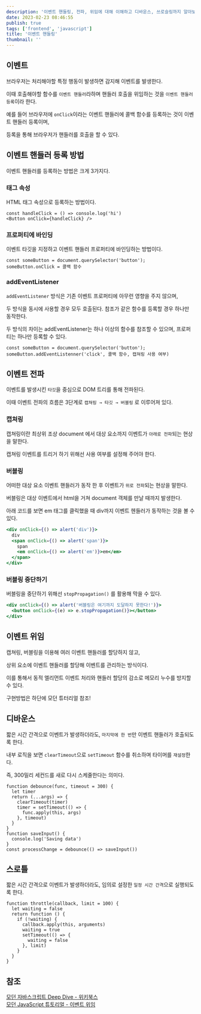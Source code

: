 ```yaml
---
description: '이벤트 핸들링, 전파, 위임에 대해 이해하고 디바운스, 쓰로슬링까지 알아보자!'
date: 2023-02-23 08:46:55
publish: true
tags: ['frontend', 'javascript']
title: '이벤트 핸들링'
thumbnail: ''
---
```


## 이벤트

브라우저는 처리해야할 특정 행동이 발생하면 감지해 이벤트를 발생한다.

이때 호출해야할 함수를 `이벤트 핸들러`라하며 핸들러 호출을 위임하는 것을 `이벤트 핸들러 등록`이라 한다.

예를 들어 브라우저에 `onClick`이라는 이벤트 핸들러에 콜백 함수를 등록하는 것이 이벤트 핸들러 등록이며,

등록을 통해 브라우저가 핸들러를 호출을 할 수 있다.

<Space />

## 이벤트 핸들러 등록 방법

이벤트 핸들러를 등록하는 방법은 크게 3가지다.

### 태그 속성

HTML 태그 속성으로 등록하는 방법이다.

```tsx
const handleClick = () => console.log('hi')
<Button onClick={handleClick} />
```

### 프로퍼티에 바인딩

이벤트 타깃을 지정하고 이벤트 핸들러 프로퍼티에 바인딩하는 방법이다.

```tsx
const someButton = document.querySelector('button');
someButton.onClick = 콜백 함수
```

### addEventListener

`addEventListener` 방식은 기존 이벤트 프로퍼티에 아무런 영향을 주지 않으며,

두 방식을 동시에 사용할 경우 모두 호출된다. 참조가 같은 함수를 등록할 경우 하나만 동작한다.

두 방식의 차이는 addEventListener는 하나 이상의 함수를 참조할 수 있으며, 프로퍼티는 하나만 등록할 수 있다.

```tsx
const someButton = document.querySelector('button');
someButton.addEventListenner('click', 콜백 함수, 캡쳐링 사용 여부)
```

<Space />

## 이벤트 전파

이벤트를 발생시킨 `타깃`을 중심으로 DOM 트리를 통해 전파된다.

이때 이벤트 전파의 흐름은 3단계로 `캡쳐링 → 타깃 → 버블링` 로 이루어져 있다.

### 캡쳐링

캡쳐링이란 최상위 조상 document 에서 대상 요소까지 이벤트가 `아래로 전파`되는 현상을 말한다.

캡쳐링 이벤트를 트리거 하기 위해선 사용 여부를 설정해 주어야 한다.

### 버블링

어떠한 대상 요소 이벤트 핸들러가 동작 한 후 이벤트가 `위로 전파`되는 현상을 말한다.

버블링은 대상 이벤트에서 html을 거쳐 document 객체를 만날 때까지 발생한다.

아래 코드를 보면 em 태그를 클릭했을 때 div까지 이벤트 헨들러가 동작하는 것을 볼 수 있다.

```jsx
<div onClick={() => alert('div')}>
  div
  <span onClick={() => alert('span')}>
    span
    <em onClick={() => alert('em')}>em</em>
  </span>
</div>
```

### 버블링 중단하기

버블링을 중단하기 위해선 `stopPropagation()` 를 활용해 막을 수 있다.

```jsx
<div onClick={() => alert('버블링은 여기까지 도달하지 못한다!')}>
  <button onClick={(e) => e.stopPropagation()}></button>
</div>
```

<Space />

## 이벤트 위임

캡쳐링, 버블링을 이용해 여러 이벤트 핸들러를 할당하지 않고,

상위 요소에 이벤트 핸들러를 할당해 이벤트를 관리하는 방식이다.

이를 통해서 동적 엘리먼트 이벤트 처리와 핸들러 할당의 감소로 메모리 누수를 방지할 수 있다.

구현방법은 하단에 모던 튜터리얼 참조!

<Space />

## 디바운스

짧은 시간 간격으로 이벤트가 발생하더라도, `마지막에 한 번`만 이벤트 핸들러가 호출되도록 한다.

내부 로직을 보면 `clearTimeout`으로 `setTimeout` 함수를 취소하며 타이머를 `재설정`한다.

즉, 300밀리 세컨드를 새로 다시 스케줄한다는 의미다.

```tsx
function debounce(func, timeout = 300) {
  let timer
  return (...args) => {
    clearTimeout(timer)
    timer = setTimeout(() => {
      func.apply(this, args)
    }, timeout)
  }
}
function saveInput() {
  console.log('Saving data')
}
const processChange = debounce(() => saveInput())
```

<Space />

## 스로틀

짧은 시간 간격으로 이벤트가 발생하더라도, 임의로 설정한 `일정 시간 간격`으로 실행되도록 한다.

```tsx
function throttle(callback, limit = 100) {
  let waiting = false
  return function () {
    if (!waiting) {
      callback.apply(this, arguments)
      waiting = true
      setTimeout(() => {
        waiting = false
      }, limit)
    }
  }
}
```

<Space />

## 참조

[모던 자바스크립트 Deep Dive - 위키북스](https://product.kyobobook.co.kr/detail/S000001766445)  
[모던 JavaScript 튜토리얼 - 이벤트 위임](https://ko.javascript.info/event-delegation#ref-377)
